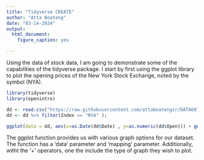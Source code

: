 ```yaml
---
title: "Tidyverse CREATE"
author: "Atta Boateng"
date: "03-14-2024"
output: 
  html_document:
    figure_caption: yes

---
```


Using the data of stock data, I am going to demonstrate some of the capabilities of the tidyverse package. I start by first using the ggplot library to plot the opening prices of the New York Stock Exchange, noted by the symbol (NYA).

```r
library(tidyverse)
library(openintro)

dd <- read.csv("https://raw.githubusercontent.com/attaboatengsr/DATA607/main/Week9/indexData.csv", sep=",");
dd <- dd %>% filter(Index == "NYA" );

ggplot(data = dd, aes(x=as.Date(dd$Date) , y=as.numeric(dd$Open))) + geom_line()+ labs(x="Date", y="Opening Price")


```

The ggplot function provides us with various graph options for our dataset. The function has a 'data' parameter and 'mapping' parameter. Additionally, witht the '+' operators, one the include the type of graph they wish to plot.
